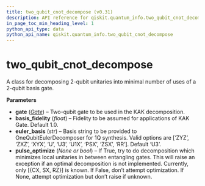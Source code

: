 ```yaml
---
title: two_qubit_cnot_decompose (v0.31)
description: API reference for qiskit.quantum_info.two_qubit_cnot_decompose in qiskit v0.31
in_page_toc_min_heading_level: 1
python_api_type: data
python_api_name: qiskit.quantum_info.two_qubit_cnot_decompose
---
```


<span id="qiskit-quantum-info-two-qubit-cnot-decompose" />

# two\_qubit\_cnot\_decompose

<Attribute id="qiskit.quantum_info.two_qubit_cnot_decompose" attributeValue="<qiskit.quantum_info.synthesis.two_qubit_decompose.TwoQubitBasisDecomposer object>" isDedicatedPage={true}>
  A class for decomposing 2-qubit unitaries into minimal number of uses of a 2-qubit basis gate.

  **Parameters**

  *   **gate** ([*Gate*](qiskit.circuit.Gate "qiskit.circuit.Gate")) – Two-qubit gate to be used in the KAK decomposition.
  *   **basis\_fidelity** (*float*) – Fidelity to be assumed for applications of KAK Gate. Default 1.0.
  *   **euler\_basis** (*str*) – Basis string to be provided to OneQubitEulerDecomposer for 1Q synthesis. Valid options are \[‘ZYZ’, ‘ZXZ’, ‘XYX’, ‘U’, ‘U3’, ‘U1X’, ‘PSX’, ‘ZSX’, ‘RR’]. Default ‘U3’.
  *   **pulse\_optimize** (*None or bool*) – If True, try to do decomposition which minimizes local unitaries in between entangling gates. This will raise an exception if an optimal decomposition is not implemented. Currently, only \[\{CX, SX, RZ}] is known. If False, don’t attempt optimization. If None, attempt optimization but don’t raise if unknown.
</Attribute>

